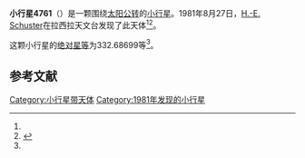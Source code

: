 {{Infobox planet
| bgcolour = #FFFFC0
| name = 4761 Urrutia
| symbol = 
| image = 
| caption = 
| discovery = yes
| discovery_ref = 
| discoverer = [[H.-E._Schuster|H.-E. Schuster]]
| discovery_site = [[拉西拉天文台|拉西拉天文台]] 
| discovered = 1981年8月27日
| designations = yes
| mp_name = 
| named_after = 
| alt_names = 
| mp_category = [[主带小行星|主带小行星]]
| orbit_ref = <ref name="a">[http://ssd.jpl.nasa.gov/sbdb.cgi?sstr=4761 4761 Urrutia] {{Wayback|url=http://ssd.jpl.nasa.gov/sbdb.cgi?sstr=4761 |date=20201124010549 }}，小行星數據庫瀏覽器（JPL Small-Body Database Browser）－[[美国国家航空航天局|美国国家航空航天局]]喷气推进实验室</ref>
| epoch = 2456400.5 (2013年4月18日更新)
| aphelion = {{convert|2.8452876|AU|km|3|abbr=on|lk=out}}
| perihelion = {{convert|1.8336072|AU|km|3|abbr=on}}
| semimajor = {{convert|2.3394474|AU|km|3|abbr=on}}
| eccentricity = 0.2162221
| period = 1306.978215 [[日|日]]<br />3.58[[儒略年|儒略年]]
| avg_speed = 
| inclination = 25.59131
| asc_node = 66.06118
| mean_anomaly = 
| arg_peri = 332.68699
| satellites = 
| physical_characteristics = yes
| dimensions = 
| mass = 
| density = 
| surface_grav = 
| escape_velocity = 
| sidereal_day = 
| axial_tilt = 
| pole_ecliptic_lat = 
| pole_ecliptic_lon = 
| albedo = 
| temperatures= 
| temp_name1 = 
| mean_temp_1 = 
| max_temp_1 = 
| temp_name2 = 
| max_temp_2 = 
| spectral_type = 
| abs_magnitude = 332.68699
}}

'''小行星4761'''（{{lang-en|4761 Urrutia}}）是一颗围绕[[太阳|太阳]][[公转|公转]]的[[小行星|小行星]]。1981年8月27日，[[H.-E._Schuster|H.-E. Schuster]]在拉西拉天文台发现了此天体<ref name="a" /><ref>{{cite news|title=小行星列表|url=http://cfa-www.harvard.edu/iau/lists/NumberedMPs.txt|accessdate=2013-07-08|newspaper=哈佛大学|archive-date=2008-05-17|archive-url=https://web.archive.org/web/20080517010638/http://cfa-www.harvard.edu/iau/lists/NumberedMPs.txt|dead-url=no}}</ref>。

这颗小行星的[[绝对星等|绝对星等]]为332.68699等<ref name="a" />。

==参考文献==
{{reflist}}
{{Minor Planet Number|[[小行星4760|小行星4760]]|[[小行星4762|小行星4762]]}}

{{小天体}}

[[Category:小行星带天体|Category:小行星带天体]]
[[Category:1981年发现的小行星|Category:1981年发现的小行星]]

{{asteroid-stub}}